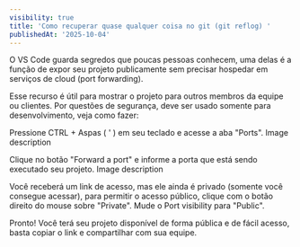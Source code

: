 ```yaml
---
visibility: true
title: 'Como recuperar quase qualquer coisa no git (git reflog) '
publishedAt: '2025-10-04'
---
```



O VS Code guarda segredos que poucas pessoas conhecem, uma delas é a função de expor seu projeto publicamente sem precisar hospedar em serviços de cloud (port forwarding).

Esse recurso é útil para mostrar o projeto para outros membros da equipe ou clientes. Por questões de segurança, deve ser usado somente para desenvolvimento, veja como fazer:

Pressione CTRL + Aspas ( ' ) em seu teclado e acesse a aba "Ports".
Image description

Clique no botão "Forward a port" e informe a porta que está sendo executado seu projeto.
Image description

Você receberá um link de acesso, mas ele ainda é privado (somente você consegue acessar), para permitir o acesso público, clique com o botão direito do mouse sobre "Private". Mude o Port visibility para "Public".

Pronto! Você terá seu projeto disponível de forma pública e de fácil acesso, basta copiar o link e compartilhar com sua equipe.
